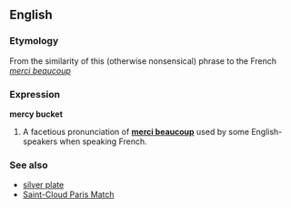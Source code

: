 ==English==
===Etymology===
From the similarity of this (otherwise nonsensical) phrase to the French ''[[merci beaucoup]]''

===Expression===
'''mercy bucket'''

#A facetious pronunciation of '''[[merci beaucoup]]''' used by some English-speakers when speaking French.

===See also===
*[[silver plate]]
*[[Saint-Cloud Paris Match]]